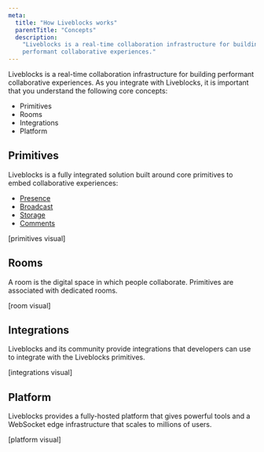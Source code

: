 ```yaml
---
meta:
  title: "How Liveblocks works"
  parentTitle: "Concepts"
  description:
    "Liveblocks is a real-time collaboration infrastructure for building
    performant collaborative experiences."
---
```


Liveblocks is a real-time collaboration infrastructure for building performant
collaborative experiences. As you integrate with Liveblocks, it is important
that you understand the following core concepts:

- Primitives
- Rooms
- Integrations
- Platform

## Primitives

Liveblocks is a fully integrated solution built around core primitives to embed
collaborative experiences:

- [Presence](/docs/primitives/presence)
- [Broadcast](/docs/primitives/broadcast)
- [Storage](/docs/primitives/storage)
- [Comments](/docs/primitives/comments)

[primitives visual]

## Rooms

A room is the digital space in which people collaborate. Primitives are
associated with dedicated rooms.

[room visual]

## Integrations

Liveblocks and its community provide integrations that developers can use to
integrate with the Liveblocks primitives.

[integrations visual]

## Platform

Liveblocks provides a fully-hosted platform that gives powerful tools and a
WebSocket edge infrastructure that scales to millions of users.

[platform visual]
